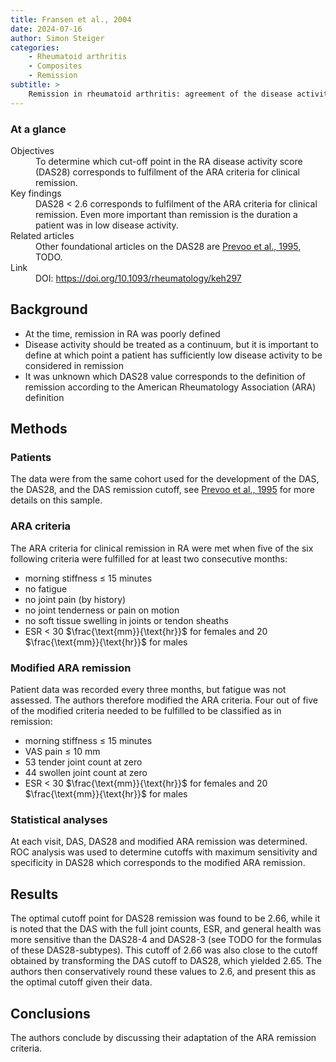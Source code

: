 ```yaml
---
title: Fransen et al., 2004
date: 2024-07-16
author: Simon Steiger
categories:
    - Rheumatoid arthritis
    - Composites
    - Remission
subtitle: >
    Remission in rheumatoid arthritis: agreement of the disease activity score (DAS28) with the ARA preliminary remission criteria
---
```


::: {.callout-note}

### At a glance

Objectives
: To determine which cut-off point in the RA disease activity score (DAS28) corresponds to fulfilment of the ARA criteria for clinical remission.

Key findings
: DAS28 < 2.6 corresponds to fulfilment of the ARA criteria for clinical remission. Even more important than remission is the duration a patient was in low disease activity.

Related articles
: Other foundational articles on the DAS28 are [Prevoo et al., 1995](../prevoo1995/index.qmd), TODO.

Link
: DOI: [https://doi.org/10.1093/rheumatology/keh297](https://doi.org/10.1093/rheumatology/keh297)

:::

## Background

- At the time, remission in RA was poorly defined
- Disease activity should be treated as a continuum, but it is important to define at which point a patient has sufficiently low disease activity to be considered in remission
- It was unknown which DAS28 value corresponds to the definition of remission according to the American Rheumatology Association (ARA) definition

## Methods

### Patients

The data were from the same cohort used for the development of the DAS, the DAS28, and the DAS remission cutoff, see [Prevoo et al., 1995](../prevoo1995/index.qmd) for more details on this sample.

### ARA criteria

The ARA criteria for clinical remission in RA were met when five of the six following criteria were fulfilled for at least two consecutive months:

- morning stiffness $\leq$ 15 minutes
- no fatigue
- no joint pain (by history)
- no joint tenderness or pain on motion
- no soft tissue swelling in joints or tendon sheaths
- ESR < 30 $\frac{\text{mm}}{\text{hr}}$ for females and 20 $\frac{\text{mm}}{\text{hr}}$ for males

### Modified ARA remission

Patient data was recorded every three months, but fatigue was not assessed.
The authors therefore modified the ARA criteria.
Four out of five of the modified criteria needed to be fulfilled to be classified as in remission:

- morning stiffness $\leq$ 15 minutes
- VAS pain $\leq$ 10 mm
- 53 tender joint count at zero
- 44 swollen joint count at zero
- ESR < 30 $\frac{\text{mm}}{\text{hr}}$ for females and 20 $\frac{\text{mm}}{\text{hr}}$ for males

### Statistical analyses

At each visit, DAS, DAS28 and modified ARA remission was determined.
ROC analysis was used to determine cutoffs with maximum sensitivity and specificity in DAS28 which corresponds to the modified ARA remission.


## Results

The optimal cutoff point for DAS28 remission was found to be 2.66, while it is noted that the DAS with the full joint counts, ESR, and general health was more sensitive than the DAS28-4 and DAS28-3 (see TODO for the formulas of these DAS28-subtypes).
This cutoff of 2.66 was also close to the cutoff obtained by transforming the DAS cutoff to DAS28, which yielded 2.65.
The authors then conservatively round these values to 2.6, and present this as the optimal cutoff given their data.

## Conclusions

The authors conclude by discussing their adaptation of the ARA remission criteria.
